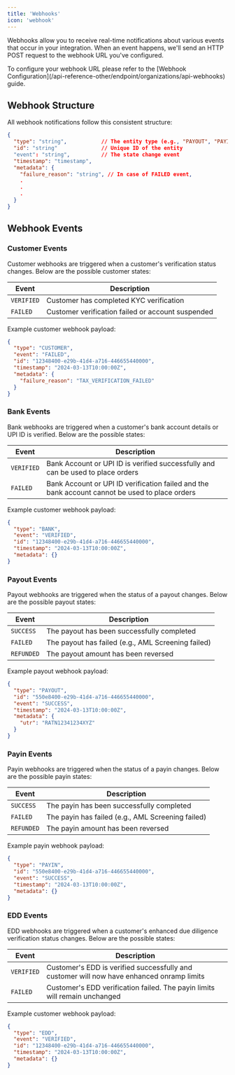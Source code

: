 ```yaml
---
title: 'Webhooks'
icon: 'webhook'
---
```


Webhooks allow you to receive real-time notifications about various events that occur in your integration. When an event happens, we'll send an HTTP POST request to the webhook URL you've configured.

<Note>
To configure your webhook URL please refer to the [Webhook Configuration](/api-reference-other/endpoint/organizations/api-webhooks) guide.
</Note>

## Webhook Structure

All webhook notifications follow this consistent structure:

```json
{
  "type": "string",           // The entity type (e.g., "PAYOUT", "PAYIN", "CUSTOMER", "BANK", "EDD")
  "id": "string"              // Unique ID of the entity 
  "event": "string",          // The state change event
  "timestamp": "timestamp",
  "metadata": {
    "failure_reason": "string", // In case of FAILED event,
    .
    .
    .
  }
}
```

## Webhook Events

### Customer Events

Customer webhooks are triggered when a customer's verification status changes. Below are the possible customer states:

| Event | Description |
|-------|-------------|
| `VERIFIED` | Customer has completed KYC verification |
| `FAILED` | Customer verification failed or account suspended |

Example customer webhook payload:
```json
{
  "type": "CUSTOMER",
  "event": "FAILED",
  "id": "12348400-e29b-41d4-a716-446655440000",
  "timestamp": "2024-03-13T10:00:00Z",
  "metadata": {
    "failure_reason": "TAX_VERIFICATION_FAILED"
  }
}
```

### Bank Events

Bank webhooks are triggered when a customer's bank account details or UPI ID is verified. Below are the possible states:

| Event | Description |
|-------|-------------|
| `VERIFIED` | Bank Account or UPI ID is verified successfully and can be used to place orders |
| `FAILED` | Bank Account or UPI ID verification failed and the bank account cannot be used to place orders |

Example customer webhook payload:
```json
{
  "type": "BANK",
  "event": "VERIFIED",
  "id": "12348400-e29b-41d4-a716-446655440000",
  "timestamp": "2024-03-13T10:00:00Z",
  "metadata": {}
}
```

### Payout Events

Payout webhooks are triggered when the status of a payout changes. Below are the possible payout states:

| Event | Description |
|-------|-------------|
| `SUCCESS` | The payout has been successfully completed |
| `FAILED` | The payout has failed (e.g., AML Screening failed) |
| `REFUNDED` | The payout amount has been reversed |

Example payout webhook payload:
```json
{
  "type": "PAYOUT",
  "id": "550e8400-e29b-41d4-a716-446655440000",
  "event": "SUCCESS",
  "timestamp": "2024-03-13T10:00:00Z",
  "metadata": {
    "utr": "RATN12341234XYZ"
  }
}
```

### Payin Events

Payin webhooks are triggered when the status of a payin changes. Below are the possible payin states:

| Event | Description |
|-------|-------------|
| `SUCCESS` | The payin has been successfully completed |
| `FAILED` | The payin has failed (e.g., AML Screening failed) |
| `REFUNDED` | The payin amount has been reversed |

Example payin webhook payload:
```json
{
  "type": "PAYIN",
  "id": "550e8400-e29b-41d4-a716-446655440000",
  "event": "SUCCESS",
  "timestamp": "2024-03-13T10:00:00Z",
  "metadata": {}
}
```

### EDD Events

EDD webhooks are triggered when a customer's enhanced due diligence verification status changes. Below are the possible states:

| Event | Description |
|-------|-------------|
| `VERIFIED` | Customer's EDD is verified successfully and customer will now have enhanced onramp limits |
| `FAILED` | Customer's EDD verification failed. The payin limits will remain unchanged |

Example customer webhook payload:
```json
{
  "type": "EDD",
  "event": "VERIFIED",
  "id": "12348400-e29b-41d4-a716-446655440000",
  "timestamp": "2024-03-13T10:00:00Z",
  "metadata": {}
}
```